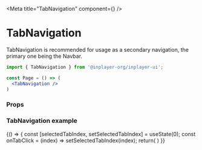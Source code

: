 
<Meta title="TabNavigation" component={<TabNavigation/>} />

# TabNavigation

TabNavigation is recommended for usage as a secondary navigation, the primary one being the Navbar.

```jsx
import { TabNavigation } from '@inplayer-org/inplayer-ui';

const Page = () => (
  <TabNavigation />
)
```
### Props

<Props of={TabNavigation}/>

### TabNavigation example
<Preview withSource="open">
  <Story name="demo">
    {() => {
        const [selectedTabIndex, setSelectedTabIndex] = useState(0);
        const onTabClick = (index) => setSelectedTabIndex(index);
        return(
            <TabNavigation
                tabs={[
                    {
                        title: 'Hello',
                    },
                    {
                        title: 'Tabs',
                    },
                ]}
                selectedTabIndex={selectedTabIndex}
                onTabClick={onTabClick}    
            />
        )
    }}
  </Story>
</Preview>

